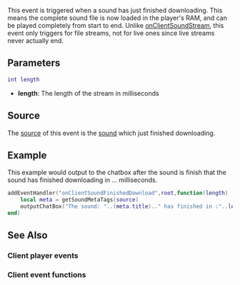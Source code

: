 
{{Client event}}
This event is triggered when a sound has just finished downloading. This means the complete sound file is now loaded in the player's RAM, and can be played completely from start to end. Unlike [[/onClientSoundStream.md|onClientSoundStream]], this event only triggers for file streams, not for live ones since live streams never actually end.

==Parameters==
<syntaxhighlight lang="lua">
int length
</syntaxhighlight> 

*'''length''': The length of the stream in milliseconds

==Source==
The [[/event_system#Event_source.md|source]] of this event is the [[/sound.md|sound]] which just finished downloading.

==Example== 
This example would output to the chatbox after the sound is finish that the sound has finished downloading in ... milliseconds.
<syntaxhighlight lang="lua">addEventHandler("onClientSoundFinishedDownload",root,function(length)
	local meta = getSoundMetaTags(source)
	outputChatBox("The sound: "..(meta.title).." has finished in :"..length.."ms.")
end)
</syntaxhighlight>

==See Also==
===Client player events===
{{Sound_events}}
===Client event functions===
{{Client_event_functions}}
